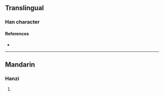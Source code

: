 {{character info/new}}
==Translingual==

===Han character===
{{Han char|rn=96|rad=玉|as=06|sn=10|four=16100|canj=MGWK|ids=⿰𤣩因}}

====References====
* {{Han ref|kx=0730.210|dkj=20947|dj=1142.070|hdz=21111.050|uh=73DA|ud=29658|bh=D2B8|bd=53944}}

----

==Mandarin==

===Hanzi===
{{cmn-hanzi|pin=[[yān]] ([[yan1]])|wg=yen<sup>1</sup>}}

# {{defn|lang=cmn|sort=玉06}}